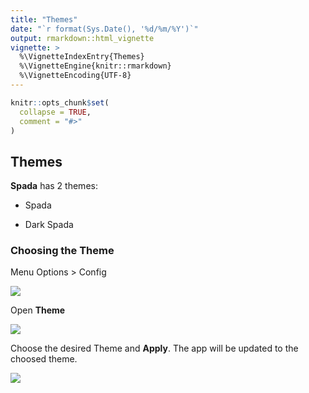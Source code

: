 ---
title: "Themes"
date: "`r format(Sys.Date(), '%d/%m/%Y')`"
output: rmarkdown::html_vignette
vignette: >
  %\VignetteIndexEntry{Themes}
  %\VignetteEngine{knitr::rmarkdown}
  %\VignetteEncoding{UTF-8}
---

```{r, include = FALSE}
knitr::opts_chunk$set(
  collapse = TRUE,
  comment = "#>"
)
```

## Themes

**Spada** has 2 themes:

- Spada

- Dark Spada

### Choosing the Theme

Menu Options > Config

![](../man/figures/articles/themes/themes_menu.png)

Open **Theme**

![](../man/figures/articles/themes/themes_config.png)

Choose the desired Theme and **Apply**. The app will be updated to the choosed theme.

![](../man/figures/articles/themes/themes_dark_spada.png)
